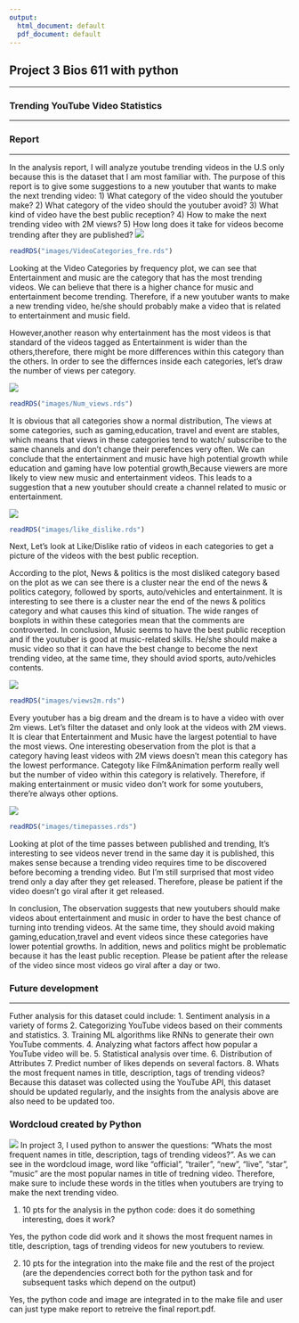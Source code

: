 ```yaml
---
output:
  html_document: default
  pdf_document: default
---
```

## Project 3 Bios 611 with python
***
### Trending YouTube Video Statistics
***
### Report 
***

In the analysis report, I will analyze youtube trending videos in the U.S only because this is the dataset that I am most familiar with. The purpose of this report is to give some suggestions to a new youtuber that wants to make the next trending video: 
1) What category of the video should the youtuber make? 
2) What category of the video should the youtuber avoid? 
3) What kind of video have the best public reception?
4) How to make the next trending video with 2M views?
5) How long does it take for videos become trending after they are published? 
<img src="images/VideoCategories_fre.png">


```r
readRDS("images/VideoCategories_fre.rds")
```
Looking at the Video Categories by frequency plot, we can see that Entertainment and music are the category that has the most trending videos. We can believe that there is a higher chance for music and entertainment become trending. Therefore, if a new youtuber wants to make a new trending video, he/she should probably make a video that is related to entertainment and music field.


However,another reason why entertainment has the most videos is that standard of the videos tagged as Entertainment is wider than the others,therefore, there might be more differences within this category than the others. In order to see the differnces inside each categories, let's draw the number of views per category. 

<img src="images/Num_views.png">
```r
readRDS("images/Num_views.rds")
```

It is obvious that all categories show a normal distribution, The views at some categories, such as gaming,education, travel and event are stables, which means that views in these categories tend to watch/ subscribe to the same channels and don't change their perefences very often. We can conclude that the entertainment and music have high potential growth while education and gaming have low potential growth,Because viewers are more likely to view new music and entertainment videos. This leads to a suggestion that a new youtuber should create a channel related to music or entertainment.   

<img src="images/like_dislike.png">
```r
readRDS("images/like_dislike.rds")
```

Next, Let's look at Like/Dislike ratio of videos in each categories to get a picture of the videos with the best public reception. 

According to the plot, News & politics is the most disliked category based on the plot as we can see there is a cluster near the end of the news & politics category, followed by sports, auto/vehicles and entertainment. It is interesting to see there is a cluster near the end of the news & politics category and what causes this kind of situation. The wide ranges of boxplots in within these categories mean that the comments are controverted. In conclusion, Music seems to have the best public reception and if the youtuber is good at music-related skills. He/she should make a music video so that it can have the best change to become the next trending video, at the same time, they should aviod sports, auto/vehicles contents.

<img src="images/views2m.png">
```r
readRDS("images/views2m.rds")
```

Every youtuber has a big dream and the dream is to have a video with over 2m views. Let's filter the dataset and only look at the videos with 2M views.
It is clear that Entertainment and Music have the largest potential to have the most views. One interesting obeservation from the plot is that a category having least videos with 2M views doesn't mean this category has the lowest performance. Categoty like Film&Animation perform really well but the number of video within this category is relatively. Therefore, if making entertainment or music video don't work for some youtubers, there're always other options. 

<img src="images/timepasses.png">
```r
readRDS("images/timepasses.rds")
```


Looking at plot of the time passes between published and trending, It's interesting to see videos never trend in the same day it is published, this makes sense because a trending video requires time to be discovered before becoming a trending video. But I'm still surprised that most video trend only a day after they get released. Therefore, please be patient if the video doesn't go viral after it get released.  

In conclusion, The observation suggests that new youtubers should make videos about entertainment and music in order to have the best chance of turning into trending videos. At the same time, they should avoid making gaming,education,travel and event videos since these categories have lower potential growths. In addition, news and politics might be problematic because it has the least public reception. Please be patient after the release of the video since most videos go viral after a day or two. 

### Future development 
***
Futher analysis for this dataset could include:
1. Sentiment analysis in a variety of forms
2. Categorizing YouTube videos based on their comments and statistics.
3. Training ML algorithms like RNNs to generate their own YouTube comments.
4. Analyzing what factors affect how popular a YouTube video will be.
5. Statistical analysis over time.
6. Distribution of Attributes
7. Predict number of likes depends on several factors. 
8. Whats the most frequent names in title, description, tags of trending videos? 
Because this dataset was collected using the YouTube API, this dataset should be updated regularly, and the insights from the analysis above are also need to be updated too. 

### Wordcloud created by Python 
![](images/wordcloud.png)
In project 3, I used python to answer the questions: "Whats the most frequent names in title, description, tags of trending videos?". As we can see in the wordcloud image, word like "official", "trailer", "new", "live", "star", "music" are the most popular names in title of tredning video. Therefore, make sure to include these words in the titles when youtubers are trying to make the next trending video. 

1. 10 pts for the analysis in the python code: does it do something interesting, does it work?

Yes, the python code did work and it shows the most frequent names in title, description, tags of trending videos for new youtubers to review. 

2. 10 pts for the integration into the make file and the rest of the project (are the dependencies correct both for the python task and for subsequent tasks which depend on the output)

Yes, the python code and image are integrated in to the make file and user can just type make report to retreive the final report.pdf. 

